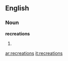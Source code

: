 ==English==

===Noun===
'''recreations'''

# {{plural of|[[recreation]]}}

[[ar:recreations]]
[[it:recreations]]
